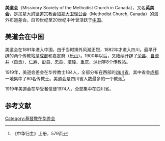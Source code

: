 '''美道会'''（Missionry Society of the Methodist Church in Canada），又名'''英美会'''，是加拿大的[[循道宗|循道宗]]教会[[加拿大卫理公会|加拿大卫理公会]]（Methodist Church, Canada）的海外布道差会。自19世纪至20世纪中叶曾活跃于[[中国|中国]]。

== 美道会在中国==
美道会在1891年进入中国，由于当时排外风潮正烈，1892年才进入四川。最早开辟的两个传教站是[[成都|成都]]和嘉定府（[[乐山|乐山]]）。1900年以后，又陆续开辟了[[荣县|荣县]]、[[自流井|自流井]]（[[自贡|自贡]]）、[[仁寿县|仁寿]]、[[彭县|彭县]]、[[忠县|忠县]]、[[涪陵|涪陵]]、[[重庆|重庆]]、[[泸州|泸州]]等8个传教站。

1919年，美道会差会在华传教士184人，全部分布在西部的[[四川省|四川省]]。其中省会[[成都|成都]]一地集中了80名传教士。美道会是四川省人数最多的一个教派<ref>《中华归主》上册，579页</ref>。

1919年美道会在华受餐信徒1974人，全部集中在四川省。

==参考文献==
<div class="references-small">
<references/>
</div>

[[Category:基督教在华差会|Category:基督教在华差会]]